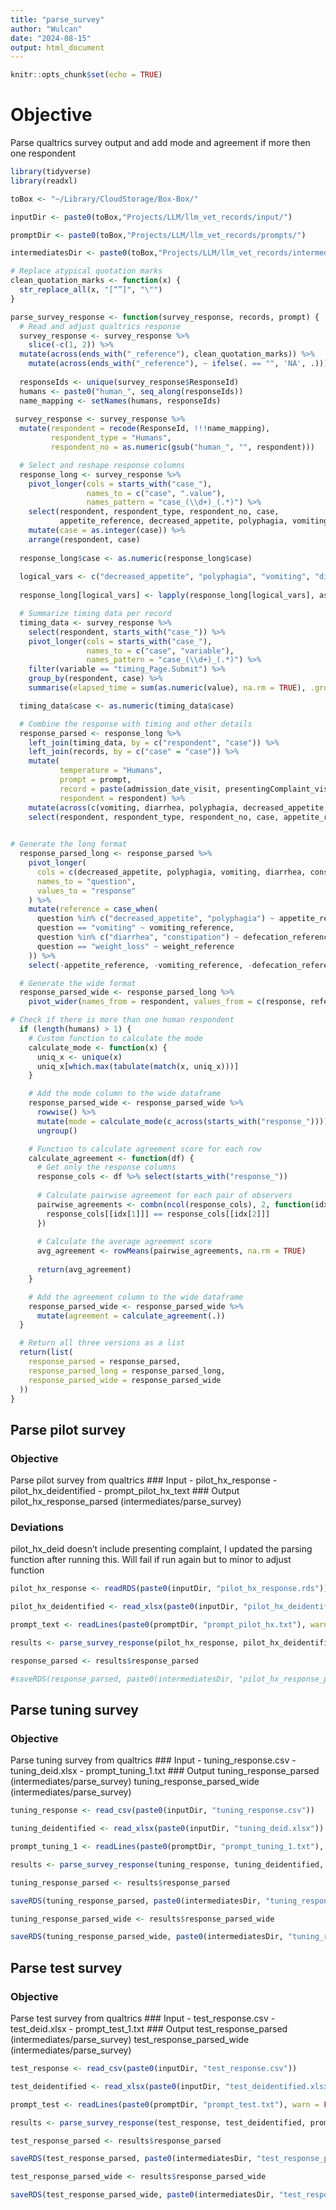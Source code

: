 ```yaml
---
title: "parse_survey"
author: "Wulcan"
date: "2024-08-15"
output: html_document
---
```


```r
knitr::opts_chunk$set(echo = TRUE)
```

# Objective
Parse qualtrics survey output and add mode and agreement if more then one respondent
```r
library(tidyverse)
library(readxl)

toBox <- "~/Library/CloudStorage/Box-Box/"

inputDir <- paste0(toBox,"Projects/LLM/llm_vet_records/input/")

promptDir <- paste0(toBox,"Projects/LLM/llm_vet_records/prompts/")

intermediatesDir <- paste0(toBox,"Projects/LLM/llm_vet_records/intermediates/parse_survey/")

# Replace atypical quotation marks
clean_quotation_marks <- function(x) {
  str_replace_all(x, "[“”]", "\"")
}

parse_survey_response <- function(survey_response, records, prompt) {
  # Read and adjust qualtrics response
  survey_response <- survey_response %>%
    slice(-c(1, 2)) %>% 
  mutate(across(ends_with("_reference"), clean_quotation_marks)) %>%
    mutate(across(ends_with("_reference"), ~ ifelse(. == "", 'NA', .)))
  
  responseIds <- unique(survey_response$ResponseId)
  humans <- paste0("human_", seq_along(responseIds))
  name_mapping <- setNames(humans, responseIds)
  
 survey_response <- survey_response %>%
  mutate(respondent = recode(ResponseId, !!!name_mapping),
         respondent_type = "Humans",
         respondent_no = as.numeric(gsub("human_", "", respondent))) 

  # Select and reshape response columns
  response_long <- survey_response %>%
    pivot_longer(cols = starts_with("case_"),
                 names_to = c("case", ".value"),
                 names_pattern = "case_(\\d+)_(.*)") %>%
    select(respondent, respondent_type, respondent_no, case,
           appetite_reference, decreased_appetite, polyphagia, vomiting_reference, vomiting, defecation_reference, diarrhea, constipation, weight_reference, weight_loss) %>%
    mutate(case = as.integer(case)) %>%
    arrange(respondent, case)
  
  response_long$case <- as.numeric(response_long$case)
  
  logical_vars <- c("decreased_appetite", "polyphagia", "vomiting", "diarrhea", "constipation", "weight_loss")
  
  response_long[logical_vars] <- lapply(response_long[logical_vars], as.logical)

  # Summarize timing data per record
  timing_data <- survey_response %>%
    select(respondent, starts_with("case_")) %>%
    pivot_longer(cols = starts_with("case_"),
                 names_to = c("case", "variable"),
                 names_pattern = "case_(\\d+)_(.*)") %>%
    filter(variable == "timing_Page.Submit") %>%
    group_by(respondent, case) %>%
    summarise(elapsed_time = sum(as.numeric(value), na.rm = TRUE), .groups = 'drop')

  timing_data$case <- as.numeric(timing_data$case)

  # Combine the response with timing and other details
  response_parsed <- response_long %>%
    left_join(timing_data, by = c("respondent", "case")) %>%
    left_join(records, by = c("case" = "case")) %>%
    mutate(
           temperature = "Humans",
           prompt = prompt,
           record = paste(admission_date_visit, presentingComplaint_visit, pertinentHistory_visit, sep = " - "),
           respondent = respondent) %>% 
    mutate(across(c(vomiting, diarrhea, polyphagia, decreased_appetite, constipation, weight_loss), as.logical)) %>%
    select(respondent, respondent_type, respondent_no, case, appetite_reference, decreased_appetite, polyphagia, vomiting_reference, vomiting, defecation_reference, diarrhea, constipation, weight_reference, weight_loss, elapsed_time, prompt, record, temperature)
  

# Generate the long format
  response_parsed_long <- response_parsed %>%
    pivot_longer(
      cols = c(decreased_appetite, polyphagia, vomiting, diarrhea, constipation, weight_loss),
      names_to = "question",
      values_to = "response"
    ) %>%
    mutate(reference = case_when(
      question %in% c("decreased_appetite", "polyphagia") ~ appetite_reference,
      question == "vomiting" ~ vomiting_reference,
      question %in% c("diarrhea", "constipation") ~ defecation_reference,
      question == "weight_loss" ~ weight_reference
    )) %>% 
    select(-appetite_reference, -vomiting_reference, -defecation_reference, -weight_reference)

  # Generate the wide format
  response_parsed_wide <- response_parsed_long %>%
    pivot_wider(names_from = respondent, values_from = c(response, reference), names_glue = "{.value}_{respondent}")

# Check if there is more than one human respondent
  if (length(humans) > 1) {
    # Custom function to calculate the mode
    calculate_mode <- function(x) {
      uniq_x <- unique(x)
      uniq_x[which.max(tabulate(match(x, uniq_x)))]
    }

    # Add the mode column to the wide dataframe
    response_parsed_wide <- response_parsed_wide %>%
      rowwise() %>%
      mutate(mode = calculate_mode(c_across(starts_with("response_")))) %>%
      ungroup()

    # Function to calculate agreement score for each row
    calculate_agreement <- function(df) {
      # Get only the response columns
      response_cols <- df %>% select(starts_with("response_"))
      
      # Calculate pairwise agreement for each pair of observers
      pairwise_agreements <- combn(ncol(response_cols), 2, function(idx) {
        response_cols[[idx[1]]] == response_cols[[idx[2]]]
      })
      
      # Calculate the average agreement score
      avg_agreement <- rowMeans(pairwise_agreements, na.rm = TRUE)
      
      return(avg_agreement)
    }

    # Add the agreement column to the wide dataframe
    response_parsed_wide <- response_parsed_wide %>%
      mutate(agreement = calculate_agreement(.))
  }

  # Return all three versions as a list
  return(list(
    response_parsed = response_parsed,
    response_parsed_long = response_parsed_long,
    response_parsed_wide = response_parsed_wide
  ))
}
```

## Parse pilot survey
### Objective
Parse pilot survey from qualtrics 
### Input
- pilot_hx_response 
- pilot_hx_deidentified
- prompt_pilot_hx_text
### Output
pilot_hx_response_parsed (intermediates/parse_survey)

### Deviations
pilot_hx_deid doesn't include presenting complaint, I updated the parsing function after running this. Will fail if run again but to minor to adjust function
```r
pilot_hx_response <- readRDS(paste0(inputDir, "pilot_hx_response.rds"))

pilot_hx_deidentified <- read_xlsx(paste0(inputDir, "pilot_hx_deidentified.xlsx"))

prompt_text <- readLines(paste0(promptDir, "prompt_pilot_hx.txt"), warn = FALSE) %>% paste(collapse = "\n")

results <- parse_survey_response(pilot_hx_response, pilot_hx_deidentified, prompt_text)

response_parsed <- results$response_parsed

#saveRDS(response_parsed, paste0(intermediatesDir, "pilot_hx_response_parsed.rds"))

```

## Parse tuning survey
### Objective
Parse tuning survey from qualtrics 
### Input
- tuning_response.csv
- tuning_deid.xlsx
- prompt_tuning_1.txt
### Output
tuning_response_parsed (intermediates/parse_survey)
tuning_response_parsed_wide (intermediates/parse_survey)

```r
tuning_response <- read_csv(paste0(inputDir, "tuning_response.csv"))

tuning_deidentified <- read_xlsx(paste0(inputDir, "tuning_deid.xlsx"))

prompt_tuning_1 <- readLines(paste0(promptDir, "prompt_tuning_1.txt"), warn = FALSE) %>% paste(collapse = "\n")

results <- parse_survey_response(tuning_response, tuning_deidentified, prompt_tuning_1)

tuning_response_parsed <- results$response_parsed

saveRDS(tuning_response_parsed, paste0(intermediatesDir, "tuning_response_parsed.rds"))

tuning_response_parsed_wide <- results$response_parsed_wide

saveRDS(tuning_response_parsed_wide, paste0(intermediatesDir, "tuning_response_parsed_wide.rds"))
```

## Parse test survey
### Objective
Parse test survey from qualtrics 
### Input
- test_response.csv
- test_deid.xlsx
- prompt_test_1.txt
### Output
test_response_parsed (intermediates/parse_survey)
test_response_parsed_wide (intermediates/parse_survey)

```r
test_response <- read_csv(paste0(inputDir, "test_response.csv"))

test_deidentified <- read_xlsx(paste0(inputDir, "test_deidentified.xlsx"))

prompt_test <- readLines(paste0(promptDir, "prompt_test.txt"), warn = FALSE) %>% paste(collapse = "\n")

results <- parse_survey_response(test_response, test_deidentified, prompt_test)

test_response_parsed <- results$response_parsed

saveRDS(test_response_parsed, paste0(intermediatesDir, "test_response_parsed.rds"))

test_response_parsed_wide <- results$response_parsed_wide

saveRDS(test_response_parsed_wide, paste0(intermediatesDir, "test_response_parsed_wide.rds"))
```